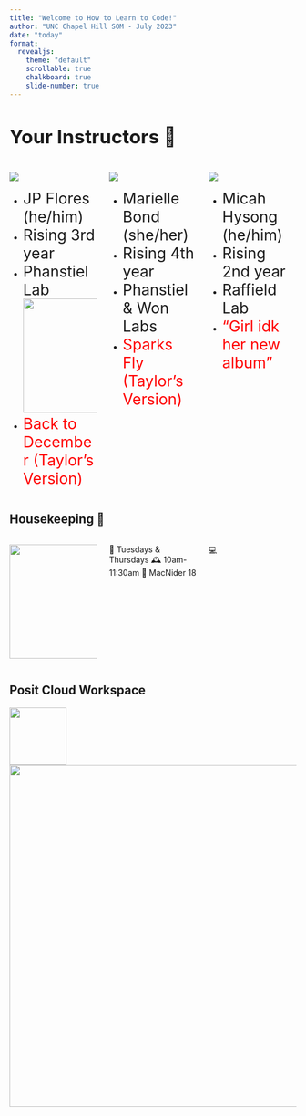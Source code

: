 ```yaml
---
title: "Welcome to How to Learn to Code!"
author: "UNC Chapel Hill SOM - July 2023"
date: "today"	
format: 
  revealjs:
    theme: "default"
    scrollable: true
    chalkboard: true
    slide-number: true
---
```


## Your Instructors 🏫 {style="font-size:25pt"}

::::::{.columns}


::::: {.column width="30%"}
![](assets/jp-headshot.jpeg)

::::{.incremental}
- [JP Flores (he/him)]{style="font-size:20pt"}
- [Rising 3rd year]{style="font-size:20pt"}
- [Phanstiel Lab]{style="font-size:20pt"}
![](assets/taylor-swift-screaming.gif){.absolute width="200px" top=0 right=100}
- [Back to December (Taylor's Version)]{style="color:red;font-size:20pt"}
::::

:::::

::::: {.column width="30%"}
![](assets/marielle_headshot.jpeg)

::::{.incremental}
- [Marielle Bond (she/her)]{style="font-size:20pt"} \
- [Rising 4th year]{style="font-size:20pt"} \
- [Phanstiel & Won Labs]{style="font-size:20pt"} \
- [Sparks Fly (Taylor's Version)]{style="color:red;font-size:20pt"}
::::

:::::

:::::{.column width="30%"}
![](assets/micahHysong_headshot.png)

::::{.incremental}
- [Micah Hysong (he/him)]{style="font-size:20pt"} \
- [Rising 2nd year]{style="font-size:20pt"} \
- [Raffield Lab]{style="font-size:20pt"} \
- ["Girl idk her new album"]{style="color:red; font-size:20pt"}
::::
:::::

::::::


## Housekeeping 🏡 
:::::{.columns}

::::{.column width="30%"}

:::{.fragment}
![](assets/slack-logo-icon.png){.absolute width="200px" top=250}
:::

::::

::::{.column width="30%"}
:::{.fragment}
[📅 Tuesdays & Thursdays]{.absolute top=250}
[🕰 10am-11:30am]{.absolute top=300}
[🏥 MacNider 18]{.absolute top=350}
:::
::::

::::{.column width="30%"}

:::{.fragment}
[💻]{.absolute top=300 right=100 }
:::
::::

:::::

## Posit Cloud Workspace
![](assets/posit-icon-fullcolor.svg){.absolute height="100px" right=300 bottom=595}
![](assets/rstudio-figure.png){.absolute height="600px"}







